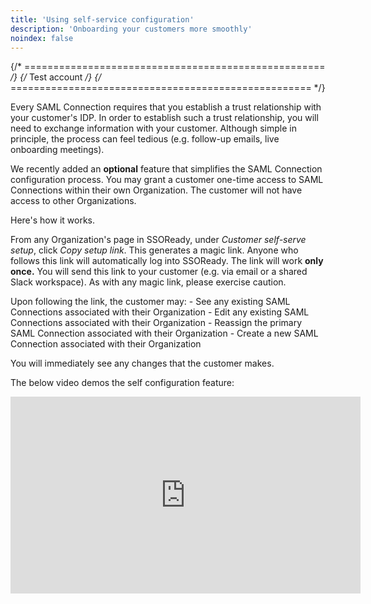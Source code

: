 ```yaml
---
title: 'Using self-service configuration'
description: 'Onboarding your customers more smoothly'
noindex: false
--- 
```


{/* ==================================================== */}
{/*                     Test account                     */}
{/* ==================================================== */}

Every SAML Connection requires that you establish a trust relationship with your customer's IDP. In order to establish such a trust relationship, you will need to exchange information with your customer. Although simple in principle, the process can feel tedious (e.g. follow-up emails, live onboarding meetings).  

We recently added an **optional** feature that simplifies the SAML Connection configuration process. You may grant a customer one-time access to SAML Connections within their own Organization. The customer will not have access to other Organizations.  

Here's how it works.

From any Organization's page in SSOReady, under *Customer self-serve setup*, click *Copy setup link*. This generates a magic link. Anyone who follows this link will automatically log into SSOReady. The link will work **only once.** You will send this link to your customer (e.g. via email or a shared Slack workspace). As with any magic link, please exercise caution. 

Upon following the link, the customer may:
    - See any existing SAML Connections associated with their Organization
    - Edit any existing SAML Connections associated with their Organization
    - Reassign the primary SAML Connection associated with their Organization
    - Create a new SAML Connection associated with their Organization

You will immediately see any changes that the customer makes.

The below video demos the self configuration feature:

<Frame>
<iframe width="560" height="315" src="https://www.youtube.com/embed/68XK4qq6C_U?si=-f_hg5oOTpp6DEbn" title="YouTube video player" frameborder="0" allow="accelerometer; autoplay; clipboard-write; encrypted-media; gyroscope; picture-in-picture; web-share" referrerpolicy="strict-origin-when-cross-origin" allowfullscreen></iframe>
</Frame>
